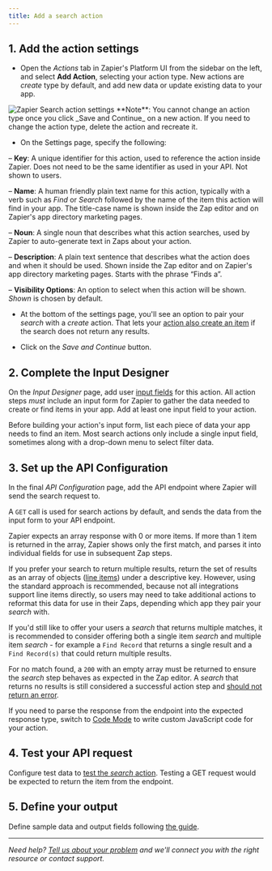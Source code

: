 ```yaml
---
title: Add a search action
---
```


## 1\. Add the action settings

*   Open the _Actions_ tab in Zapier's Platform UI from the sidebar on the left, and select **Add Action**, selecting your action type. New actions are _create_ type by default, and add new data or update existing data to your app.
<Frame>
  <img src="/images/3e47ad8a26c30fb761fdd60390d8705e.png" alt="Zapier Search action settings"/>
</Frame>

<Info>
  **Note**: You cannot change an action type once you click _Save and Continue_ on a new action. If you need to change the action type, delete the action and recreate it.
</Info>

*   On the Settings page, specify the following:

– **Key**: A unique identifier for this action, used to reference the action inside Zapier. Does not need to be the same identifier as used in your API. Not shown to users.

– **Name**: A human friendly plain text name for this action, typically with a verb such as _Find_ or _Search_ followed by the name of the item this action will find in your app. The title-case name is shown inside the Zap editor and on Zapier's app directory marketing pages.

– **Noun**: A single noun that describes what this action searches, used by Zapier to auto-generate text in Zaps about your action.

– **Description**: A plain text sentence that describes what the action does and when it should be used. Shown inside the Zap editor and on Zapier's app directory marketing pages. Starts with the phrase “Finds a”.

– **Visibility Options**: An option to select when this action will be shown. _Shown_ is chosen by default.

*   At the bottom of the settings page, you'll see an option to pair your _search_ with a _create_ action. That lets your [action also create an item](/platform/build/search-or-create) if the search does not return any results.

*   Click on the _Save and Continue_ button.


## 2\. Complete the Input Designer

On the _Input Designer_ page, add user [input fields](/platform/build/add-fields) for this action. All action steps _must_ include an input form for Zapier to gather the data needed to create or find items in your app. Add at least one input field to your action.

Before building your action's input form, list each piece of data your app needs to find an item. Most search actions only include a single input field, sometimes along with a drop-down menu to select filter data.

## 3\. Set up the API Configuration

In the final _API Configuration_ page, add the API endpoint where Zapier will send the search request to.

A `GET` call is used for search actions by default, and sends the data from the input form to your API endpoint.

Zapier expects an array response with 0 or more items. If more than 1 item is returned in the array, Zapier shows only the first match, and parses it into individual fields for use in subsequent Zap steps.

If you prefer your search to return multiple results, return the set of results as an array of objects ([line items](https://help.zapier.com/hc/en-us/articles/8496277737997)) under a descriptive key. However, using the standard approach is recommended, because not all integrations support line items directly, so users may need to take additional actions to reformat this data for use in their Zaps, depending which app they pair your _search_ with.

If you'd still like to offer your users a _search_ that returns multiple matches, it is recommended to consider offering both a single item _search_ and multiple item _search_ - for example a `Find Record` that returns a single result and a `Find Record(s)` that could return multiple results.

For no match found, a `200` with an empty array must be returned to ensure the _search_ step behaves as expected in the Zap editor. A _search_ that returns no results is still considered a successful action step and [should not return an error](/platform/build/response-types).

If you need to parse the response from the endpoint into the expected response type, switch to [Code Mode](/platform/build/code-mode) to write custom JavaScript code for your action.

## 4\. Test your API request

Configure test data to [test the _search_ action](/platform/build/test-triggers-actions). Testing a GET request would be expected to return the item from the endpoint.

## 5\. Define your output

Define sample data and output fields following [the guide](/platform/build/sample-data).
- - -

_Need help? [Tell us about your problem](https://developer.zapier.com/contact) and we'll connect you with the right resource or contact support._
